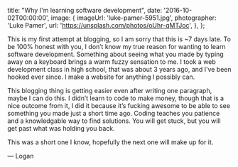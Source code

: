 
  title: "Why I'm learning software development",
  date: '2016-10-02T00:00:00',
  image: {
    imageUrl: 'luke-pamer-5951.jpg',
    photographer: 'Luke Pamer',
    url: 'https://unsplash.com/photos/oUhr-qMTJoc',
  },
};


This is my first attempt at blogging, so I am sorry that this is ~7 days late.
To be 100% honest with you, I don’t know my true reason for wanting to learn
software development. Something about seeing what you made by typing away on a
keyboard brings a warm fuzzy sensation to me. I took a web development class in
high school, that was about 3 years ago, and I’ve been hooked ever since. I make
a website for anything I possibly can.

This blogging thing is getting easier even after writing one paragraph, maybe I
can do this. I didn’t learn to code to make money, though that is a nice outcome
from it, I did it because it’s fucking awesome to be able to see something you
made just a short time ago. Coding teaches you patience and a knowledgable way
to find solutions. You will get stuck, but you will get past what was holding
you back.

This was a short one I know, hopefully the next one will make up for it.

— Logan

